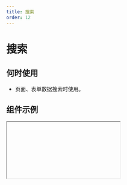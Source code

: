 ```yaml
---
title: 搜索
order: 12
---
```


# 搜索


## 何时使用
* 页面、表单数据搜索时使用。
## 组件示例

<Iframe url="https://www.aliwork.com/developer/search-v2?isRenderNav=false" />

## 组件属性


<AttrTable
  dataSource={[
    {
      attr: '大小',
      code: 'size',
      type: 'String',
      demo: '"medium"',
      dafault: '"medium"',
      desc: '可选值: "medium("小")","large("大")"',
    },{
      attr: '类型',
      code: 'type',
      type: 'String',
      demo: '"normal"',
      dafault: '"normal"',
      desc: '可选值: "normal","primary","secondary","dark"',
    },{
      attr: '形状',
      code: 'shape',
      type: 'String',
      demo: '"normal"',
      dafault: '"normal"',
      desc: '可选值: "normal","simple";
             注:shape="normal": type="primary"/"secondary";
             shape="simple": type="normal"/"dark";',
    },{
      attr: '选择器默认值',
      code: 'defaultFilterValue',
      type: 'String',
      demo: '"one"',
      dafault: '"one"',
      desc: '',
    },{
      attr: '选择器',
      code: 'filter',
      type: 'Array',
      demo: '{"data": [
    {
      "label": "one",
      "value": "one"
    },
    {
      "label": "two",
      "value": "two"
    },
    {
      "label": "three",
      "value": "three"
    }]}',
      dafault: '',
      desc: '',
    },{
      attr: '选择器值',
      code: 'filterValue',
      type: 'String',
      demo: '',
      dafault: '',
      desc: '',
    },{
      attr: '搜索框下拉联想列表',
      code: 'dataSource',
      type: 'Array',
      demo: '{"data": [
    {
      "label": "天猫",
      "value": "value1"
    },
    {
      "label": "淘宝",
      "value": "value2"
    },
    {
      "label": "阿里巴巴",
      "value": "value3"
    }]}',
      dafault: '',
      desc: '',
    },{
      attr: '默认提示',
      code: 'placeholder',
      type: 'String',
      demo: '"请输入"',
      dafault: '',
      desc: '',
    },{
      attr: '按钮内容',
      code: 'searchText',
      type: 'String',
      demo: '"搜索"',
      dafault: '"搜索"',
      desc: '',
    },{
      attr: '是否显示清除按钮',
      code: 'hasClear',
      type: 'Boolean',
      demo: 'false',
      dafault: '',
      desc: '可选值: false,true',
    },{
      attr: '是否禁用',
      code: 'disabled',
      type: 'Boolean',
      demo: 'false',
      dafault: '',
      desc: '可选值: false,true',
    },{
      attr: 'onChange',
      code: 'onChange',
      type: 'Function',
      demo: 'onChange(value){console.log(value);}',
      dafault: '',
      desc: '输入关键字时的回调',
    },{
      attr: 'onSearch',
      code: 'onSearch',
      type: 'Function',
      demo: 'onSearch(value){console.log(value);}',
      dafault: '',
      desc: '点击搜索按钮触发的回调',
    },{
      attr: 'onFilterChange',
      code: 'onFilterChange',
      type: 'Function',
      demo: 'onFilterChange(filterValue){console.log(filterValue);}',
      dafault: '',
      desc: '选择器发生变化时回调',
    },
  ]}
/>
